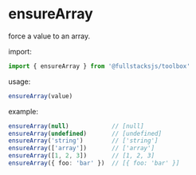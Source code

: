 # ensureArray

force a value to an array.

import:
```typescript copy
import { ensureArray } from '@fullstacksjs/toolbox'
```

usage:
```typescript copy
ensureArray(value)
```

example:
```typescript copy
ensureArray(null)            // [null]
ensureArray(undefined)       // [undefined]
ensureArray('string')        // ['string']
ensureArray(['array'])       // ['array']
ensureArray([1, 2, 3])       // [1, 2, 3]
ensureArray({ foo: 'bar' })  // [{ foo: 'bar' }]
```
